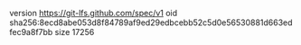 version https://git-lfs.github.com/spec/v1
oid sha256:8ecd8abe053d8f84789af9ed29edbcebb52c5d0e56530881d663edfec9a8f7bb
size 17256
